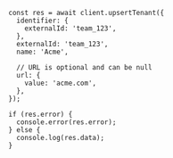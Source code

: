 ```tsx
const res = await client.upsertTenant({
  identifier: {
    externalId: 'team_123',
  },
  externalId: 'team_123',
  name: 'Acme',

  // URL is optional and can be null
  url: {
    value: 'acme.com',
  },
});

if (res.error) {
  console.error(res.error);
} else {
  console.log(res.data);
}
```
